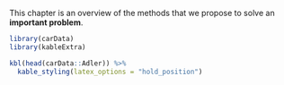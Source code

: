 \chapter{Introduction} 

This chapter is an overview of the methods that
we propose to solve an **important problem**.


```r
library(carData)
library(kableExtra)

kbl(head(carData::Adler)) %>%
  kable_styling(latex_options = "hold_position")



```




\cleardoublepage


